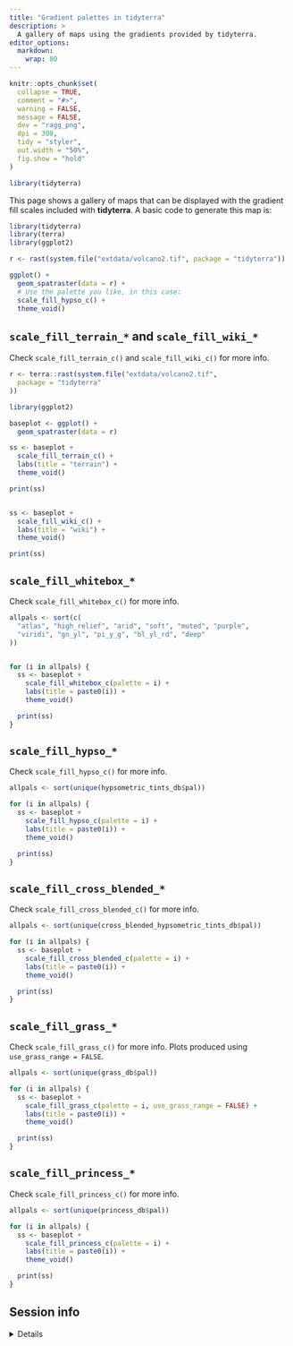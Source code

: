 ```yaml
---
title: "Gradient palettes in tidyterra"
description: >
  A gallery of maps using the gradients provided by tidyterra.
editor_options: 
  markdown: 
    wrap: 80
---
```


```r
knitr::opts_chunk$set(
  collapse = TRUE,
  comment = "#>",
  warning = FALSE,
  message = FALSE,
  dev = "ragg_png",
  dpi = 300,
  tidy = "styler",
  out.width = "50%",
  fig.show = "hold"
)

library(tidyterra)
```

This page shows a gallery of maps that can be displayed with the gradient fill
scales included with **tidyterra**. A basic code to generate this map is:

```r
library(tidyterra)
library(terra)
library(ggplot2)

r <- rast(system.file("extdata/volcano2.tif", package = "tidyterra"))

ggplot() +
  geom_spatraster(data = r) +
  # Use the palette you like, in this case:
  scale_fill_hypso_c() +
  theme_void()
```

## `scale_fill_terrain_*` and `scale_fill_wiki_*`

Check `scale_fill_terrain_c()` and `scale_fill_wiki_c()` for more info.

```r
r <- terra::rast(system.file("extdata/volcano2.tif",
  package = "tidyterra"
))

library(ggplot2)

baseplot <- ggplot() +
  geom_spatraster(data = r)

ss <- baseplot +
  scale_fill_terrain_c() +
  labs(title = "terrain") +
  theme_void()

print(ss)


ss <- baseplot +
  scale_fill_wiki_c() +
  labs(title = "wiki") +
  theme_void()

print(ss)
```

## `scale_fill_whitebox_*`

Check `scale_fill_whitebox_c()` for more info.

```r
allpals <- sort(c(
  "atlas", "high_relief", "arid", "soft", "muted", "purple",
  "viridi", "gn_yl", "pi_y_g", "bl_yl_rd", "deep"
))


for (i in allpals) {
  ss <- baseplot +
    scale_fill_whitebox_c(palette = i) +
    labs(title = paste0(i)) +
    theme_void()

  print(ss)
}
```

## `scale_fill_hypso_*`

Check `scale_fill_hypso_c()` for more info.

```r
allpals <- sort(unique(hypsometric_tints_db$pal))

for (i in allpals) {
  ss <- baseplot +
    scale_fill_hypso_c(palette = i) +
    labs(title = paste0(i)) +
    theme_void()

  print(ss)
}
```

## `scale_fill_cross_blended_*`

Check `scale_fill_cross_blended_c()` for more info.

```r
allpals <- sort(unique(cross_blended_hypsometric_tints_db$pal))

for (i in allpals) {
  ss <- baseplot +
    scale_fill_cross_blended_c(palette = i) +
    labs(title = paste0(i)) +
    theme_void()

  print(ss)
}
```

## `scale_fill_grass_*`

Check `scale_fill_grass_c()` for more info. Plots produced using
`use_grass_range = FALSE`.

```r
allpals <- sort(unique(grass_db$pal))

for (i in allpals) {
  ss <- baseplot +
    scale_fill_grass_c(palette = i, use_grass_range = FALSE) +
    labs(title = paste0(i)) +
    theme_void()

  print(ss)
}
```

## `scale_fill_princess_*`

Check `scale_fill_princess_c()` for more info.

```r
allpals <- sort(unique(princess_db$pal))

for (i in allpals) {
  ss <- baseplot +
    scale_fill_princess_c(palette = i) +
    labs(title = paste0(i)) +
    theme_void()

  print(ss)
}
```

## Session info

<details>

<summary>Details</summary>

```r
if (!require("sessioninfo")) {
  install.packages("sessioninfo")
}
sessioninfo::session_info()
```

</details>
